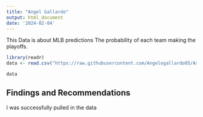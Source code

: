 ```yaml
---
title: "Angel Gallardo"
output: html_document
date: '2024-02-04'
---
```


This Data is about MLB predictions
The probability of each team making the playoffs.


```r
library(readr)
data <- read.csv("https://raw.githubusercontent.com/Angelogallardo05/Assignment01/04b528e1d5327aeb112672e39a6eb3a75a3bd4a5/mlb_elo_latest.csv", header = TRUE, sep = ",")

data
```



## Findings and Recommendations
I was successfully pulled in the data